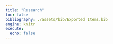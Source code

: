 ```yaml
---
title: "Research"
toc: false
bibliography: ./assets/bib/Exported Items.bib
engine: knitr
execute: 
  echo: false
---
```





